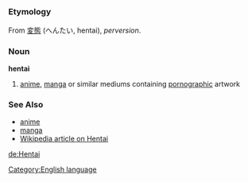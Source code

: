 =={{en}}==
[[Category:English language]]
===Etymology===
From {{ja}} [[変態]] (へんたい, hentai), ''perversion''.
===Noun===
'''hentai'''

#[[anime]], [[manga]] or similar mediums containing [[pornographic]] artwork
===See Also===
*[[anime]]
*[[manga]]
*[[w:hentai|Wikipedia article on Hentai]]

[[de:Hentai]]